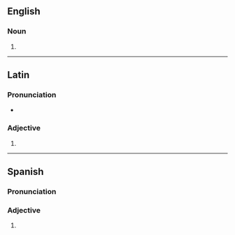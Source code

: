{{also|juvéniles}}
==English==

===Noun===
{{head|en|noun form}}

# {{plural of|en|juvenile}}

----

==Latin==

===Pronunciation===
* {{la-IPA|juvenīlēs}}

===Adjective===
{{la-adj-form|juvenīlēs}}

# {{inflection of|la|juvenīlis||nom//acc//voc|m//f|p}}

----

==Spanish==

===Pronunciation===
{{es-IPA}}

===Adjective===
{{head|es|adjective form|g=p|cat2=adjective plural forms}}

# {{plural of|es|juvenil}}